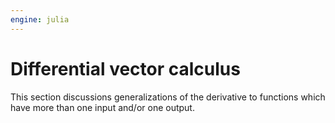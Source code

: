 ```yaml
---
engine: julia
---
```


# Differential vector calculus

This section discussions generalizations of the derivative to functions which have more than one input and/or one output.
